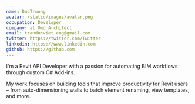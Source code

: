```yaml
---
name: DucTruong
avatar: /static/images/avatar.png
occupation: Developer
company: at Omd Architect
email: tranducviet.eng@gmail.com
twitter: https://twitter.com/Twitter
linkedin: https://www.linkedin.com
github: https://github.com
---
```


I'm a Revit API Developer with a passion for automating BIM workflows through custom C# Add-ins.

My work focuses on building tools that improve productivity for Revit users – from auto-dimensioning walls to batch element renaming, view templates, and more.
